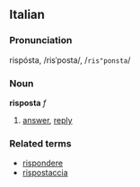 ==Italian==
===Pronunciation===
rispósta, /risˈposta/, /<tt>ris"ponsta</tt>/
===Noun===
'''risposta''' ''f''

# [[answer]], [[reply]]

===Related terms===
*[[rispondere]]
*[[rispostaccia]]
